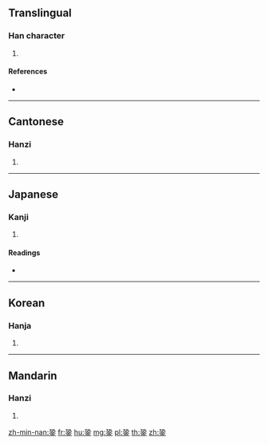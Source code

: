 {{character info/new}}
==Translingual==

===Han character===
{{Han char|rn=167|rad=金|as=06|sn=14|four=17109|canj=MNC}}

# {{defn|Han|sort=金06}}

====References====
* {{Han ref|kx=1304.160|dkj=40372|dj=1807.040|hdz=64194.020|uh=928E|ud=37518|bh=E4A9|bd=58537}}

----

==Cantonese==

===Hanzi===
{{yue-hanzi|jyut=|y=kung4}}

# {{defn|lang=yue|sort=金06}}

----

==Japanese==

===Kanji===
{{ja-kanji|grade=|rs=金06}}

# {{defn|lang=ja|sort=金06}}

====Readings====
* {{ja-readings|on=[[きょう]] (kyō), [[く]] (ku)|kun=|nanori=}}

----

==Korean==

===Hanja===
{{ko-hanja|hangeul=공|eumhun=|rv=gong|mr=kong|y=kong}}

# {{defn|lang=ko|sort=金06}}

----

==Mandarin==

===Hanzi===
{{cmn-hanzi|pin=[[qiōng]] ([[qiong1]])|wg=ch'iung<sup>1</sup>}}

# {{defn|lang=cmn|sort=金06}}

[[zh-min-nan:銎]]
[[fr:銎]]
[[hu:銎]]
[[mg:銎]]
[[pl:銎]]
[[th:銎]]
[[zh:銎]]